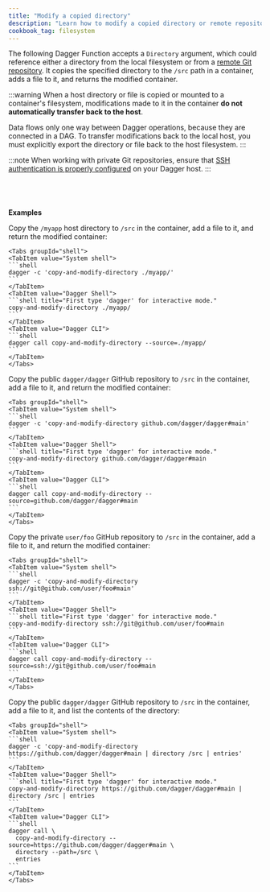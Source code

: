 ```yaml
---
title: "Modify a copied directory"
description: "Learn how to modify a copied directory or remote repository in a container using Dagger."
cookbook_tag: filesystem
---
```


The following Dagger Function accepts a `Directory` argument, which could reference either a directory from the local filesystem or from a [remote Git repository](../..//extending/remote-repositories.mdx). It copies the specified directory to the `/src` path in a container, adds a file to it, and returns the modified container.

:::warning
When a host directory or file is copied or mounted to a container's filesystem, modifications made to it in the container **do not automatically transfer back to the host**. 

Data flows only one way between Dagger operations, because they are connected in a DAG. To transfer modifications back to the local host, you must explicitly export the directory or file back to the host filesystem.
:::

:::note
When working with private Git repositories, ensure that [SSH authentication is properly configured](../..//extending/remote-repositories.mdx#ssh-authentication) on your Dagger host.
:::

<Tabs groupId="language" queryString="sdk">
<TabItem value="go" label="Go">

```go file=../../cookbook/snippets/copy-modify-dir/go/main.go
```

</TabItem>
<TabItem value="python" label="Python">

```python file=../../cookbook/snippets/copy-modify-dir/python/main.py
```

</TabItem>
<TabItem value="typescript" label="TypeScript">

```typescript file=../../cookbook/snippets/copy-modify-dir/typescript/index.ts
```

</TabItem>
<TabItem value="php" label="PHP">

```php file=../../cookbook/snippets/copy-modify-dir/php/src/MyModule.php
```

</TabItem>
</Tabs>

**Examples**

Copy the `/myapp` host directory to `/src` in the container, add a file to it, and return the modified container:

    <Tabs groupId="shell">
    <TabItem value="System shell">
    ```shell
    dagger -c 'copy-and-modify-directory ./myapp/'
    ```
    </TabItem>
    <TabItem value="Dagger Shell">
    ```shell title="First type 'dagger' for interactive mode."
    copy-and-modify-directory ./myapp/
    ```
    </TabItem>
    <TabItem value="Dagger CLI">
    ```shell
    dagger call copy-and-modify-directory --source=./myapp/
    ```
    </TabItem>
    </Tabs>

Copy the public `dagger/dagger` GitHub repository to `/src` in the container, add a file to it, and return the modified container:

    <Tabs groupId="shell">
    <TabItem value="System shell">
    ```shell
    dagger -c 'copy-and-modify-directory github.com/dagger/dagger#main'
    ```
    </TabItem>
    <TabItem value="Dagger Shell">
    ```shell title="First type 'dagger' for interactive mode."
    copy-and-modify-directory github.com/dagger/dagger#main
    ```
    </TabItem>
    <TabItem value="Dagger CLI">
    ```shell
    dagger call copy-and-modify-directory --source=github.com/dagger/dagger#main
    ```
    </TabItem>
    </Tabs>

Copy the private `user/foo` GitHub repository to `/src` in the container, add a file to it, and return the modified container:

    <Tabs groupId="shell">
    <TabItem value="System shell">
    ```shell
    dagger -c 'copy-and-modify-directory ssh://git@github.com/user/foo#main'
    ```
    </TabItem>
    <TabItem value="Dagger Shell">
    ```shell title="First type 'dagger' for interactive mode."
    copy-and-modify-directory ssh://git@github.com/user/foo#main
    ```
    </TabItem>
    <TabItem value="Dagger CLI">
    ```shell
    dagger call copy-and-modify-directory --source=ssh://git@github.com/user/foo#main
    ```
    </TabItem>
    </Tabs>

Copy the public `dagger/dagger` GitHub repository to `/src` in the container, add a file to it, and list the contents of the directory:

    <Tabs groupId="shell">
    <TabItem value="System shell">
    ```shell
    dagger -c 'copy-and-modify-directory https://github.com/dagger/dagger#main | directory /src | entries'
    ```
    </TabItem>
    <TabItem value="Dagger Shell">
    ```shell title="First type 'dagger' for interactive mode."
    copy-and-modify-directory https://github.com/dagger/dagger#main | directory /src | entries
    ```
    </TabItem>
    <TabItem value="Dagger CLI">
    ```shell
    dagger call \
      copy-and-modify-directory --source=https://github.com/dagger/dagger#main \
      directory --path=/src \
      entries
    ```
    </TabItem>
    </Tabs>

